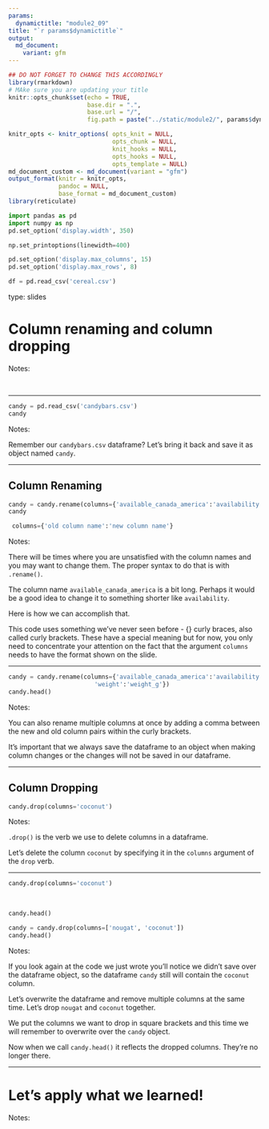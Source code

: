 ```yaml
---
params:
  dynamictitle: "module2_09"
title: "`r params$dynamictitle`"
output: 
  md_document:
    variant: gfm
---
```



```r
## DO NOT FORGET TO CHANGE THIS ACCORDINGLY 
library(rmarkdown)
# MAke sure you are updating your title 
knitr::opts_chunk$set(echo = TRUE,
                      base.dir = ".", 
                      base.url = "/",
                      fig.path = paste("../static/module2/", params$dynamictitle,"/", sep = ""))

knitr_opts <- knitr_options( opts_knit = NULL,
                             opts_chunk = NULL,
                             knit_hooks = NULL,
                             opts_hooks = NULL,
                             opts_template = NULL)
md_document_custom <- md_document(variant = "gfm")
output_format(knitr = knitr_opts,
              pandoc = NULL,
              base_format = md_document_custom)
library(reticulate)

```


```python
import pandas as pd
import numpy as np
pd.set_option('display.width', 350)

np.set_printoptions(linewidth=400)

pd.set_option('display.max_columns', 15)
pd.set_option('display.max_rows', 8)

df = pd.read_csv('cereal.csv')
```

type: slides

# Column renaming and column dropping


Notes: 

<br>

---

```python
candy = pd.read_csv('candybars.csv')
candy
```

Notes: 

Remember our `candybars.csv` dataframe?  Let's bring it back and save it as object named `candy`.

---

## Column Renaming


```python
candy = candy.rename(columns={'available_canada_america':'availability'})
candy
```


```python
 columns={'old column name':'new column name'}
```

Notes: 

There will be times where you are unsatisfied with the column names and you may want to change them.  The proper syntax to do that is with `.rename()`.  

The column name `available_canada_america` is a bit long. Perhaps it would be a good idea to change it to something shorter like `availability`. 

Here is how we can accomplish that.

This code uses something we've never seen before - {} curly braces, also called curly brackets.
These have a special meaning but for now, you only need to concentrate your attention on the fact that the argument `columns` needs to have the format shown on the slide.

---

```python
candy = candy.rename(columns={'available_canada_america':'availability',
                        'weight':'weight_g'})
candy.head()
```



Notes:

You can also rename multiple columns at once by adding a comma between the new and old column pairs within the curly brackets. 

It's important that we always save the dataframe to an object when making column changes or the changes will not be saved in our dataframe.

---


## Column Dropping 


```python
candy.drop(columns='coconut')
```



Notes:

`.drop()` is the verb we use to delete columns in a dataframe. 

Let's delete the column `coconut` by specifying it in the `columns` argument of the `drop` verb. 

---

```python
candy.drop(columns='coconut')
```

<br>

```python
candy.head()
```


```python
candy = candy.drop(columns=['nougat', 'coconut'])
candy.head()
```


Notes: 

If you look again at the code we just wrote you'll notice we didn't save over the dataframe object, so the dataframe `candy` still will contain the `coconut` column.

Let's overwrite the dataframe and remove multiple columns at the same time. Let's drop `nougat` and `coconut` together.

We put the columns we want to drop in square brackets and this time we will remember to overwrite over the `candy` object.

Now when we call `candy.head()` it reflects the dropped columns. They're no longer there.

---

# Let’s apply what we learned!

Notes: 

<br>